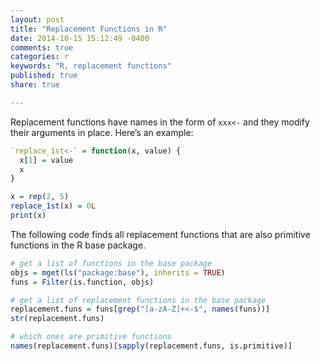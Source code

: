 ```yaml
---
layout: post
title: "Replacement Functions in R"
date: 2014-10-15 15:12:49 -0400
comments: true
categories: r
keywords: "R, replacement functions"
published: true
share: true

---
```


Replacement functions have names in the form of `xxx<-` and they modify their arguments in place. Here's an example:

```r
`replace_1st<-` = function(x, value) {
  x[1] = value
  x
}

x = rep(2, 5)
replace_1st(x) = 0L
print(x)
```

The following code finds all replacement functions that are also primitive functions in the R base package.

```r
# get a list of functions in the base package
objs = mget(ls("package:base"), inherits = TRUE)
funs = Filter(is.function, objs)

# get a list of replacement functions in the base package
replacement.funs = funs[grep("[a-zA-Z]+<-$", names(funs))]
str(replacement.funs)     

# which ones are primitive functions
names(replacement.funs)[sapply(replacement.funs, is.primitive)]
```
